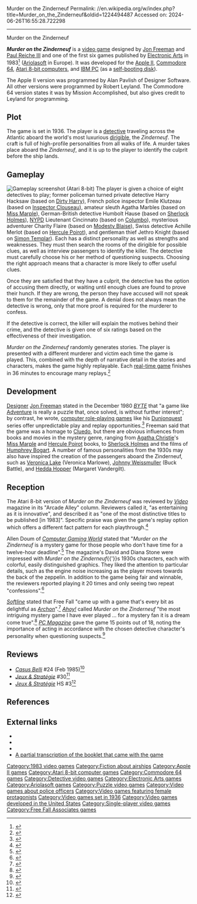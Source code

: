 Murder on the Zinderneuf
Permalink: //en.wikipedia.org/w/index.php?title=Murder_on_the_Zinderneuf&oldid=1224494487
Accessed on: 2024-06-26T16:55:28.722298



------
Murder on the Zinderneuf
{{Infobox video game
|title = Murder on the Zinderneuf
|image = Murder on the zinderneuf.jpg
|developer = [[Free Fall Associates]]
|publisher = {{vgrelease|NA|[[Electronic Arts]]|EU|[[Ariolasoft]]}}
|designer = [[Jon Freeman (game designer)|Jon Freeman]] <br> [[Paul Reiche III]]
|programmer = Robert Leyland<br>Alan Pavlish (Apple II)
|released = 1983
|genre = [[Adventure game|Adventure]]
|modes = [[Single-player video game|Single-player]]
|platforms = [[Apple II]], [[Commodore 64]], [[Atari 8-bit]], [[IBM Personal Computer|IBM PC]]
}}

'''''Murder on the Zinderneuf''''' is a [[video game]] designed by [[Jon Freeman (game designer)|Jon Freeman]] and [[Paul Reiche III]] and one of the first six games published by [[Electronic Arts]] in 1983<ref>{{cite web|last1=Flemin|first1=Jeffrey|title=We See Farther - A History of Electronic Arts|url=http://www.gamasutra.com/view/feature/130129/we_see_farther__a_history_of_.php?print=1|website=Gamasutra|date=17 February 2007}}</ref> ([[Ariolasoft]] in Europe). It was developed for the [[Apple II]], [[Commodore 64]], [[Atari 8-bit computers]], and [[IBM Personal Computer|IBM PC]] (as a [[self-booting disk]]).

The Apple II version was programmed by Alan Pavlish of Designer Software. All other versions were programmed by Robert Leyland. The Commodore 64 version states it was by Mission Accomplished, but also gives credit to Leyland for programming.

==Plot==
The game is set in 1936. The player is a [[detective]] traveling across the Atlantic aboard the world's most luxurious [[dirigible]], the ''Zinderneuf''. The craft is full of high-profile personalities from all walks of life. A murder takes place aboard the ''Zinderneuf'', and it is up to the player to identify the culprit before the ship lands.

==Gameplay==
[[File:Murder_on_the_Zinderneuf_Atari_8-bit_PAL_screenshot.png|thumb|left|Gameplay screenshot (Atari 8-bit)]]
The player is given a choice of eight detectives to play; former policeman turned private detective Harry Hacksaw (based on [[Dirty Harry (character)|Dirty Harry]]), French police inspector Emile Klutzeau (based on [[Inspector Clouseau]]), amateur sleuth Agatha Marbles (based on [[Miss Marple]]), German-British detective Humbolt Hause (based on [[Sherlock Holmes]]), [[New York City Police Department|NYPD]] Lieutenant Cincinnato (based on [[Columbo (character)|Columbo]]), mysterious adventurer Charity Flaire (based on [[Modesty Blaise]]), Swiss detective Achille Merlot (based on [[Hercule Poirot]]), and gentleman thief Jethro Knight (based on [[The Saint (Simon Templar)|Simon Templar]]). Each has a distinct personality as well as strengths and weaknesses. They must then search the rooms of the dirigible for possible clues, as well as interview passengers to identify the killer. The detective must carefully choose his or her method of questioning suspects. Choosing the right approach means that a character is more likely to offer useful clues.

Once they are satisfied that they have a culprit, the detective has the option of accusing them directly, or waiting until enough clues are found to prove their hunch. If they are wrong, the person they have accused will not speak to them for the remainder of the game. A denial does not always mean the detective is wrong, only that more proof is required for the murderer to confess.

If the detective is correct, the killer will explain the motives behind their crime, and the detective is given one of six ratings based on the effectiveness of their investigation.

''Murder on the Zinderneuf'' randomly generates stories. The player is presented with a different murderer and victim each time the game is played. This, combined with the depth of narrative detail in the stories and characters, makes the game highly replayable. Each [[real-time game]] finishes in 36 minutes to encourage many replays.{{r|CGW}}<ref name="maher20130226">{{cite web | url=http://www.filfre.net/2013/02/free-fall-part-2-murder-on-the-zinderneuf/ | title=Free Fall, Part 2: Murder on the Zinderneuf | work=The Digital Antiquarian | date=2013-02-26 | accessdate=10 July 2014 | author=Maher, Jimmy}}</ref>

==Development==
[[Game designer|Designer]] [[Jon Freeman (game designer)|Jon Freeman]] stated in the December 1980 ''[[BYTE]]'' that "a game like [[Colossal Cave Adventure|Adventure]] is really a puzzle that, once solved, is without further interest"; by contrast, he wrote, [[computer role-playing game]]s like his [[Dunjonquest]] series offer unpredictable play and replay opportunities.<ref name="freeman198012">{{cite news | url=https://archive.org/stream/byte-magazine-1980-12/1980_12_BYTE_05-12_Adventure#page/n187/mode/2up | title=Character Variation in Role-Playing Games | work=BYTE | date=December 1980 | accessdate=10 July 2014 | author=Freeman, Jon | pages=186}}</ref> Freeman said that the game was a homage to [[Cluedo]], but there are obvious influences from books and movies in the mystery genre, ranging from [[Agatha Christie]]'s [[Miss Marple]] and [[Hercule Poirot]] books, to [[Sherlock Holmes]] and the films of [[Humphrey Bogart]]. A number of famous personalities from the 1930s may also have inspired the creation of the passengers aboard the Zinderneuf, such as [[Veronica Lake]] (Veronica Marlowe), [[Johnny Weissmuller]] (Buck Battle), and [[Hedda Hopper]] (Margaret Vandergilt).

==Reception==
The Atari 8-bit version of ''Murder on the Zinderneuf'' was reviewed by ''[[Video (magazine)|Video]]'' magazine in its "Arcade Alley" column. Reviewers called it, "as entertaining as it is innovative", and described it as "one of the most distinctive titles to be published [in 1983]". Specific praise was given the game's replay option which offers a different fact pattern for each playthrough.<ref>{{cite journal |last1= Kunkel |first1= Bill |author-link1= Bill Kunkel (gaming)|last2= Katz |first2= Arnie |author-link2= Arnie Katz|date= December 1983 |title= Arcade Alley: Super Gifts for Gamers |journal= [[Video (magazine)|Video]]|publisher= Reese Communications|volume= 7|issue= 9|pages= 28–29|issn= 0147-8907}}</ref>{{rp|29}}

Allen Doum of ''[[Computer Gaming World]]'' stated that "''Murder on the Zinderneuf'' is a mystery game for those people who don't have time for a twelve-hour deadline".<ref name="CGW12">{{cite magazine |last=Doum |first=Allen |title=Atari Arena |magazine=Computer Gaming World |date=October 1983 |volume=1 |issue=12 |pages=43}}</ref> The magazine's David and Diana Stone were impressed with ''Murder on the Zinderneuf''{{'}}s 1930s characters, each with colorful, easily distinguished graphics. They liked the attention to particular details, such as the engine noise increasing as the player moves towards the back of the zeppelin. In addition to the game being fair and winnable, the reviewers reported playing it 20 times and only seeing two repeat "confessions".<ref name="CGW">{{Cite magazine |last=Stone |first=David |title=They Call it Murder, Baby! |date=February 1984 |url=https://archive.org/details/Computer_Gaming_World_Issue_4.1/page/n11/mode/2up?view=theater |work=[[Computer Gaming World]] |pages=12–13 |access-date=2023-11-12 |last2=Stone |first2=Diana}}</ref>

''[[Softline (magazine)|Softline]]'' stated that Free Fall "came up with a game that's every bit as delightful as ''[[Archon: The Light and the Dark|Archon]]''".<ref name="yuen19840102">{{cite news | url=http://www.cgwmuseum.org/galleries/index.php?year=1984&pub=6&id=15 | title=Murder on the Zinderneuf | work=Softline | date=Jan–Feb 1984 | accessdate=29 July 2014 | author=Yuen, Matt | pages=50}}</ref> ''[[Ahoy!]]'' called ''Murder on the Zinderneuf'' "the most intriguing mystery game I have ever played ... for a mystery fan it is a dream come true".<ref name="herring198501">{{cite news | url=https://archive.org/stream/ahoy-magazine-13/Ahoy_13_January_1985#page/n43/mode/2up | title=Murder on the Zinderneuf | work=Ahoy! | date=January 1985 | accessdate=16 October 2013 | author=Herring, Richard | pages=43}}</ref> ''[[PC Magazine]]'' gave the game 15 points out of 18, noting the importance of acting in accordance with the chosen detective character's personality when questioning suspects.<ref name="wiswell19850122">{{cite news | url=https://books.google.com/books?id=l9C7NnwCf1gC&pg=PA245 | title=The Plot Thickens | work=PC Magazine | date=1985-01-22 | accessdate=28 October 2013 | author=Wiswell, Phil | pages=245}}</ref>

==Reviews==
* ''[[Casus Belli (magazine)|Casus Belli]]'' #24 (Feb 1985)<ref>{{Cite web|url=https://rpggeek.com/rpgissuearticle/165638/ludotique|title = Ludotique &#124; Article &#124; RPGGeek}}</ref>
*''[[:fr:Jeux et Stratégie|Jeux & Stratégie]]'' #30<ref>{{cite web | url=https://archive.org/details/jeux-et-strategie-30/page/44/mode/2up | title=Jeux & stratégie 30 | date=December 1984 }}</ref>
*''[[:fr:Jeux et Stratégie|Jeux & Stratégie]]'' HS #3<ref>{{cite web | url=https://archive.org/details/jeux-et-strategie-hs-3/page/68/mode/2up | title=Jeux & stratégie HS 3 | year=1986 }}</ref>

==References==
{{reflist}}

==External links==
*{{atarimania|id=3609}}
*{{lemon64 game|id=1754|name=Murder on the Zinderneuf}}
*{{Internet Archive game|id=msdos_Murder_on_the_Zinderneuf_1984}}
*[http://www.apple2.org.za/gswv/a2zine/Docs/MurderOnTheZinderneuf.txt A partial transcription of the booklet that came with the game]

[[Category:1983 video games]]
[[Category:Fiction about airships]]
[[Category:Apple II games]]
[[Category:Atari 8-bit computer games]]
[[Category:Commodore 64 games]]
[[Category:Detective video games]]
[[Category:Electronic Arts games]]
[[Category:Ariolasoft games]]
[[Category:Puzzle video games]]
[[Category:Video games about police officers]]
[[Category:Video games featuring female protagonists]]
[[Category:Video games set in 1936]]
[[Category:Video games developed in the United States]]
[[Category:Single-player video games]]
[[Category:Free Fall Associates games]]